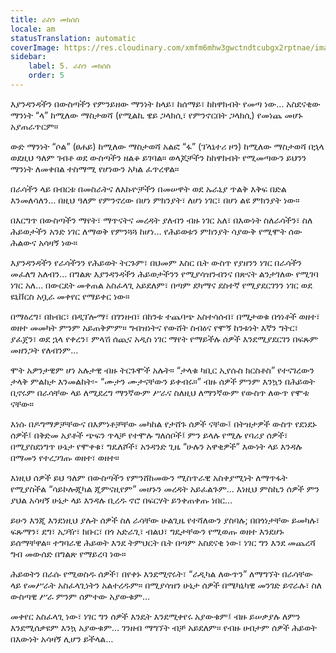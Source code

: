 ```yaml
---
title: ራስን መክሰስ
locale: am
statusTranslation: automatic
coverImage: https://res.cloudinary.com/xmfm6mhw3gwctndtcubgx2rptnae/image/upload/v1740468922/small_cover_tratado_de_psicologia_revolucionaria_a4c0dca4e0.webp
sidebar:
    label: 5. ራስን መክሰስ
    order: 5
---
```

እያንዳንዳችን በውስጣችን የምንይዘው ማንነት ከላይ፣ ከሰማይ፣ ከከዋክብት የመጣ ነው… አስደናቂው ማንነት “ላ” ከሚለው ማስታወሻ (የሚልኪ ዌይ ጋላክሲ፣ የምንኖርበት ጋላክሲ) የመነጨ መሆኑ አያጠራጥርም።

ውድ ማንነት “ሶል” (ፀሐይ) ከሚለው ማስታወሻ አልፎ “ፋ” (ፕላኔተሪ ዞን) ከሚለው ማስታወሻ በኋላ ወደዚህ ዓለም ገብቶ ወደ ውስጣችን ዘልቆ ይገባል። ወላጆቻችን ከከዋክብት የሚመጣውን ይህንን ማንነት ለመቀበል ተስማሚ የሆነውን አካል ፈጥረዋል።

በራሳችን ላይ በብርቱ በመስራትና ለእኩዮቻችን በመሠዋት ወደ ኡራኒያ ጥልቅ እቅፍ በድል እንመለሳለን… በዚህ ዓለም የምንኖረው በሆነ ምክንያት፣ ለሆነ ነገር፣ በሆነ ልዩ ምክንያት ነው።

በእርግጥ በውስጣችን ማየት፣ ማጥናትና መረዳት ያለብን ብዙ ነገር አለ፣ በእውነት ስለራሳችን፣ ስለ ሕይወታችን አንድ ነገር ለማወቅ የምንጓጓ ከሆነ… የሕይወቱን ምክንያት ሳያውቅ የሚሞት ሰው ሕልውና አሳዛኝ ነው።

እያንዳንዳችን የራሳችንን የሕይወት ትርጉም፣ በህመም እስር ቤት ውስጥ የያዘንን ነገር በራሳችን መፈለግ አለብን… በግልጽ እያንዳንዳችን ሕይወታችንን የሚያሳዝንብንና በጽናት ልንታገለው የሚገባ ነገር አለ… በውርደት መቀጠል አስፈላጊ አይደለም፣ በጣም ደካማና ደስተኛ የሚያደርገንን ነገር ወደ ዩኒቨርስ አቧራ መቀየር የማይቀር ነው።

በማዕረግ፣ በክብር፣ በዲፕሎማ፣ በገንዘብ፣ በከንቱ ተጨባጭ አስተሳሰብ፣ በሚታወቁ በጎነቶች ወዘተ፣ ወዘተ መመካት ምንም አይጠቅምም። ግብዝነትና የውሸት ስብዕና የሞኝ ከንቱነት እኛን ግትር፣ ያፈጀን፣ ወደ ኋላ የቀረን፣ ምላሽ ሰጪና አዲስ ነገር ማየት የማይችሉ ሰዎች እንደሚያደርገን በፍጹም መዘንጋት የለብንም…

ሞት አዎንታዊም ሆነ አሉታዊ ብዙ ትርጉሞች አሉት። “ታላቁ ካቢር ኢየሱስ ክርስቶስ” የተናገረውን ታላቅ ምልከታ እንመልከት፡- “ሙታን ሙታናቸውን ይቀብሩ።” ብዙ ሰዎች ምንም እንኳን በሕይወት ቢኖሩም በራሳቸው ላይ ለሚደረግ ማንኛውም ሥራና ስለዚህ ለማንኛውም የውስጥ ለውጥ የሞቱ ናቸው።

እነሱ በዶግማዎቻቸውና በእምነቶቻቸው መካከል የታሸጉ ሰዎች ናቸው፤ በትዝታዎች ውስጥ የደነደኑ ሰዎች፤ በቅድመ አያቶች ጭፍን ጥላቻ የተሞሉ ግለሰቦች፤ ምን ይላሉ የሚሉ የባሪያ ሰዎች፣ በሚያስደነግጥ ሁኔታ የሞቀቁ፣ ግዴለሾች፣ አንዳንድ ጊዜ “ሁሉን አዋቂዎች” እውነት ላይ እንዳሉ በማመን የተረጋገጡ ወዘተ፣ ወዘተ።

እነዚህ ሰዎች ይህ ዓለም በውስጣችን የምንሸከመውን ሚስጥራዊ አስቀያሚነት ለማጥፋት የሚያስችል “ሳይኮሎጂካል ጂምናዚየም” መሆኑን መረዳት አይፈልጉም… እነዚህ ምስኪን ሰዎች ምን ያህል አሳዛኝ ሁኔታ ላይ እንዳሉ ቢረዱ ኖሮ በፍርሃት ይንቀጠቀጡ ነበር…

ይሁን እንጂ እንደነዚህ ያሉት ሰዎች ስለ ራሳቸው ሁልጊዜ የተሻለውን ያስባሉ; በበጎነታቸው ይመካሉ፣ ፍጹማን፣ ደግ፣ አጋዥ፣ ክቡር፣ በጎ አድራጊ፣ ብልህ፣ ግዴታቸውን የሚወጡ ወዘተ እንደሆኑ ይሰማቸዋል። ተግባራዊ ሕይወት እንደ ትምህርት ቤት በጣም አስደናቂ ነው፣ ነገር ግን እንደ መጨረሻ ግብ መውሰድ በግልጽ የማይረባ ነው።

ሕይወትን በራሱ የሚወስዱ ሰዎች፣ በየቀኑ እንደሚኖሩት፣ “ራዲካል ለውጥን” ለማግኘት በራሳቸው ላይ የመሥራት አስፈላጊነትን አልተረዱም። በሚያሳዝን ሁኔታ ሰዎች በሜካኒካዊ መንገድ ይኖራሉ፣ ስለ ውስጣዊ ሥራ ምንም ሰምተው አያውቁም…

መቀየር አስፈላጊ ነው፣ ነገር ግን ሰዎች እንዴት እንደሚቀየሩ አያውቁም፤ ብዙ ይሠቃያሉ ለምን እንደሚሰቃዩም እንኳ አያውቁም… ገንዘብ ማግኘት ብቻ አይደለም። የብዙ ሀብታም ሰዎች ሕይወት በእውነት አሳዛኝ ሊሆን ይችላል…

